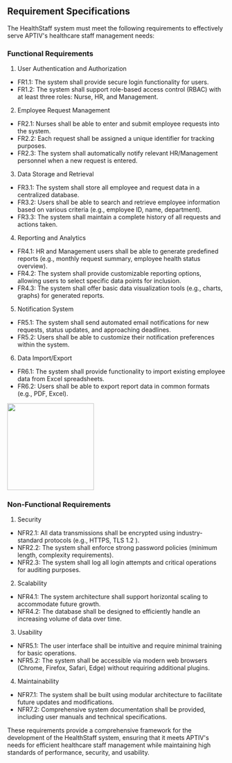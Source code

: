 ## Requirement Specifications

The HealthStaff system must meet the following requirements to effectively serve APTIV's healthcare staff management needs:

### Functional Requirements

1. User Authentication and Authorization
- FR1.1: The system shall provide secure login functionality for users.
- FR1.2: The system shall support role-based access control (RBAC) with at least three roles: Nurse, HR, and Management.

2. Employee Request Management
- FR2.1: Nurses shall be able to enter and submit employee requests into the system.
- FR2.2: Each request shall be assigned a unique identifier for tracking purposes.
- FR2.3: The system shall automatically notify relevant HR/Management personnel when a new request is entered.

3. Data Storage and Retrieval
- FR3.1: The system shall store all employee and request data in a centralized database.
- FR3.2: Users shall be able to search and retrieve employee information based on various criteria (e.g., employee ID, name, department).
- FR3.3: The system shall maintain a complete history of all requests and actions taken.

4. Reporting and Analytics
- FR4.1: HR and Management users shall be able to generate predefined reports (e.g., monthly request summary, employee health status overview).
- FR4.2: The system shall provide customizable reporting options, allowing users to select specific data points for inclusion.
- FR4.3: The system shall offer basic data visualization tools (e.g., charts, graphs) for generated reports.

5. Notification System
- FR5.1: The system shall send automated email notifications for new requests, status updates, and approaching deadlines.
- FR5.2: Users shall be able to customize their notification preferences within the system.

6. Data Import/Export
- FR6.1: The system shall provide functionality to import existing employee data from Excel spreadsheets.
- FR6.2: Users shall be able to export report data in common formats (e.g., PDF, Excel).

<img height="200" noZoom src="/images/use_case.png"/>

### Non-Functional Requirements

1. Security
- NFR2.1: All data transmissions shall be encrypted using industry-standard protocols (e.g., HTTPS, TLS 1.2 ).
- NFR2.2: The system shall enforce strong password policies (minimum length, complexity requirements).
- NFR2.3: The system shall log all login attempts and critical operations for auditing purposes.

2. Scalability
- NFR4.1: The system architecture shall support horizontal scaling to accommodate future growth.
- NFR4.2: The database shall be designed to efficiently handle an increasing volume of data over time.

3. Usability
- NFR5.1: The user interface shall be intuitive and require minimal training for basic operations.
- NFR5.2: The system shall be accessible via modern web browsers (Chrome, Firefox, Safari, Edge) without requiring additional plugins.

4. Maintainability
- NFR7.1: The system shall be built using modular architecture to facilitate future updates and modifications.
- NFR7.2: Comprehensive system documentation shall be provided, including user manuals and technical specifications.


These requirements provide a comprehensive framework for the development of the HealthStaff system, ensuring that it meets APTIV's needs for efficient healthcare staff management while maintaining high standards of performance, security, and usability.

